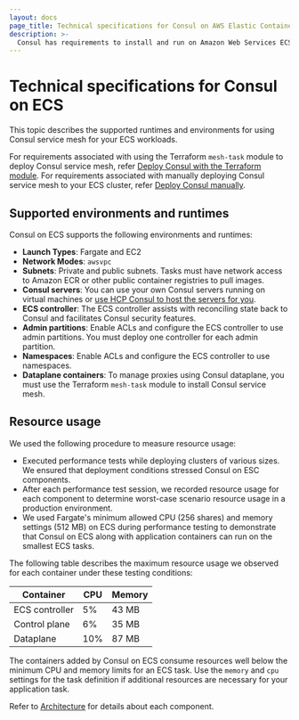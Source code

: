 ```yaml
---
layout: docs
page_title: Technical specifications for Consul on AWS Elastic Container Service (ECS)
description: >-
  Consul has requirements to install and run on Amazon Web Services ECS. Learn about Consul's requirements for Fargate and EC2, including network mode and subnet information, as well as server, routing, and ACL controller considerations.
---
```


# Technical specifications for Consul on ECS

This topic describes the supported runtimes and environments for using Consul service mesh for your ECS workloads.

For requirements associated with using the Terraform `mesh-task` module to deploy Consul service mesh, refer [Deploy Consul with the Terraform module](/consul/docs/register/service/ecs/automatic). For requirements associated with manually deploying Consul service mesh to your ECS cluster, refer [Deploy Consul manually](/consul/docs/register/service/ecs/manual). 

## Supported environments and runtimes

Consul on ECS supports the following environments and runtimes:

- **Launch Types**: Fargate and EC2
- **Network Modes**: `awsvpc`
- **Subnets**: Private and public subnets. Tasks must have network access to Amazon ECR or other public container registries to pull images.
- **Consul servers**: You can use your own Consul servers running on virtual machines or [use HCP Consul to host the servers for you](/hcp/docs/consul/hcp-managed).
- **ECS controller**: The ECS controller assists with reconciling state back to Consul and facilitates Consul security features.
- **Admin partitions**: <EnterpriseAlert inline/> Enable ACLs and configure the ECS controller to use admin partitions. You must deploy one controller for each admin partition. 
- **Namespaces**:  <EnterpriseAlert inline/> Enable ACLs and configure the ECS controller to use namespaces. 
- **Dataplane containers**: To manage proxies using Consul dataplane, you must use the Terraform `mesh-task` module to install Consul service mesh.

## Resource usage

We used the following procedure to measure resource usage:

- Executed performance tests while deploying clusters of various sizes. We
  ensured that deployment conditions stressed Consul on ESC components.
- After each performance test session, we recorded resource usage for each
  component to determine worst-case scenario resource usage in a production
  environment.
- We used Fargate's minimum allowed CPU (256 shares) and memory settings (512
  MB) on ECS during performance testing to demonstrate that Consul on ECS along
  with application containers can run on the smallest ECS tasks.

The following table describes the maximum resource usage we observed for each container under these testing conditions:

| Container      | CPU | Memory |
| -------------- | --- | ------ |
| ECS controller | 5%  | 43 MB  |
| Control plane  | 6%  | 35 MB  |
| Dataplane      | 10% | 87 MB  |

The containers added by Consul on ECS consume resources well below the minimum CPU and
memory limits for an ECS task. Use the `memory` and `cpu` settings for the task definition
if additional resources are necessary for your application task.

Refer to [Architecture](/consul/docs/reference/ecs/architecture) for details about each component.